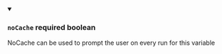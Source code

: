 
<details className="config-field" data-expandable="false" open>
<summary>

### `noCache` <span class="config-field-required" data-required="false">required</span> <span class="config-field-type">boolean</span> <span class="config-field-default"></span>

NoCache can be used to prompt the user on every run for this variable

</summary>



</details>
